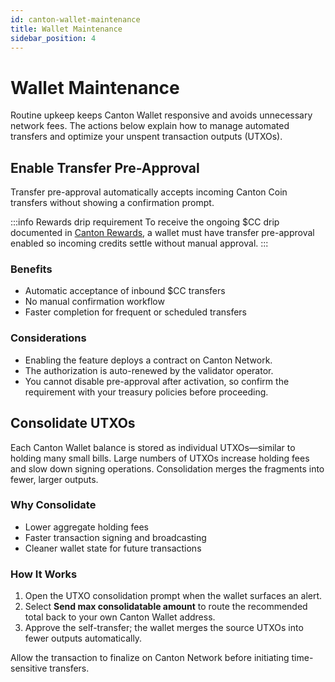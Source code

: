 ```yaml
---
id: canton-wallet-maintenance
title: Wallet Maintenance
sidebar_position: 4
---
```


# Wallet Maintenance

Routine upkeep keeps Canton Wallet responsive and avoids unnecessary network fees. The actions below explain how to manage automated transfers and optimize your unspent transaction outputs (UTXOs).

## Enable Transfer Pre-Approval

Transfer pre-approval automatically accepts incoming Canton Coin transfers without showing a confirmation prompt.

:::info Rewards drip requirement
To receive the ongoing $CC drip documented in [Canton Rewards](./canton-rewards), a wallet must have transfer pre-approval enabled so incoming credits settle without manual approval.
:::

### Benefits

- Automatic acceptance of inbound $CC transfers  
- No manual confirmation workflow  
- Faster completion for frequent or scheduled transfers

### Considerations

- Enabling the feature deploys a contract on Canton Network.  
- The authorization is auto-renewed by the validator operator.  
- You cannot disable pre-approval after activation, so confirm the requirement with your treasury policies before proceeding.

## Consolidate UTXOs

Each Canton Wallet balance is stored as individual UTXOs—similar to holding many small bills. Large numbers of UTXOs increase holding fees and slow down signing operations. Consolidation merges the fragments into fewer, larger outputs.

### Why Consolidate

- Lower aggregate holding fees  
- Faster transaction signing and broadcasting  
- Cleaner wallet state for future transactions

### How It Works

1. Open the UTXO consolidation prompt when the wallet surfaces an alert.  
2. Select **Send max consolidatable amount** to route the recommended total back to your own Canton Wallet address.  
3. Approve the self-transfer; the wallet merges the source UTXOs into fewer outputs automatically.

Allow the transaction to finalize on Canton Network before initiating time-sensitive transfers.
